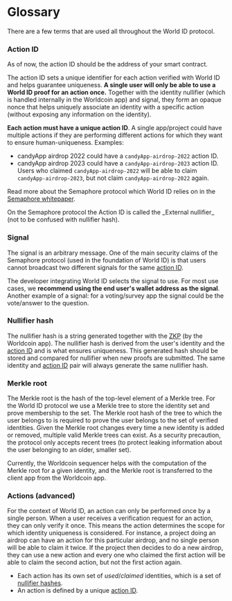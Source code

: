 
# Glossary

There are a few terms that are used all throughout the World ID protocol.

### Action ID

<Callout title="Tip">
  As of now, the action ID should be the address of your smart contract.
</Callout>

The action ID sets a unique identifier for each action verified with World ID and helps guarantee uniqueness. **A single user will only be able to use a World ID proof for an action once.** Together with the identity nullifier (which is handled internally in the Worldcoin app) and signal, they form an opaque nonce that helps uniquely associate an identity with a specific action (without exposing any information on the identity).

**Each action must have a unique action ID**. A single app/project could have multiple actions if they are performing different actions for which they want to ensure human-uniqueness. Examples:

- candyApp airdrop 2022 could have a `candyApp-airdrop-2022` action ID.
- candyApp airdrop 2023 could have a `candyApp-airdrop-2023` action ID. Users who claimed `candyApp-airdrop-2022` will be able to claim `candyApp-airdrop-2023`, but not claim `candyApp-airdrop-2022` again.

Read more about the Semaphore protocol which World ID relies on in the [Semaphore whitepaper](https://docs.zkproof.org/pages/standards/accepted-workshop3/proposal-semaphore.pdf).

<Callout title="Note">
  On the Semaphore protocol the Action ID is called the _External nullifier_
  (not to be confused with nullifier hash).
</Callout>

### Signal

The signal is an arbitrary message. One of the main security claims of the Semaphore protocol (used in the foundation of World ID) is that users cannot broadcast two different signals for the same [action ID](#action-id).

The developer integrating World ID selects the signal to use. For most use cases, we **recommend using the end user's wallet address as the signal**. Another example of a signal: for a voting/survey app the signal could be the vote/answer to the question.

### Nullifier hash

The nullifier hash is a string generated together with the [ZKP](/advanced/zero-knowledge-proofs) (by the Worldcoin app). The nullifier hash is derived from the user's identity and the [action ID](#action-id) and is what ensures uniqueness. This generated hash should be stored and compared for nullifier when new proofs are submitted. The same identity and [action ID](#action-id) pair will always generate the same nullifier hash.

### Merkle root

The Merkle root is the hash of the top-level element of a Merkle tree. For the World ID protocol we use a Merkle tree to store the identity set and prove membership to the set. The Merkle root hash of the tree to which the user belongs to is required to prove the user belongs to the set of verified identities. Given the Merkle root changes every time a new identity is added or removed, multiple valid Merkle trees can exist. As a security precaution, the protocol only accepts recent trees (to protect leaking information about the user belonging to an older, smaller set).

Currently, the Worldcoin sequencer helps with the computation of the Merkle root for a given identity, and the Merkle root is transferred to the client app from the Worldcoin app.

### Actions (advanced)

For the context of World ID, an action can only be performed once by a single person. When a user receives a verification request for an action, they can only verify it once. This means the action determines the scope for which identity uniqueness is considered. For instance, a project doing an airdrop can have an action for this particular airdrop, and no single person will be able to claim it twice. If the project then decides to do a new airdrop, they can use a new action and every one who claimed the first action will be able to claim the second action, but not the first action again.

- Each action has its own set of _used_/_claimed_ identities, which is a set of [nullifier hashes](#nullifier-hash).
- An action is defined by a unique [action ID](#action-id).
